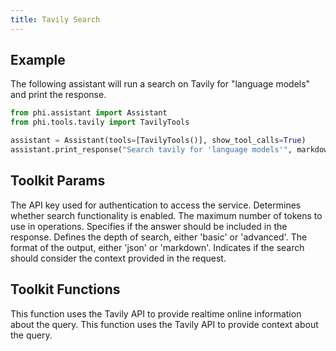 ```yaml
---
title: Tavily Search
---
```


## Example

The following assistant will run a search on Tavily for "language models" and print the response.

```python cookbook/tools/tavily_tools.py
from phi.assistant import Assistant
from phi.tools.tavily import TavilyTools

assistant = Assistant(tools=[TavilyTools()], show_tool_calls=True)
assistant.print_response("Search tavily for 'language models'", markdown=True)
```

## Toolkit Params

<ResponseField name="api_key" type="str">
  The API key used for authentication to access the service.
</ResponseField>
<ResponseField name="search" type="bool" default="True">
  Determines whether search functionality is enabled.
</ResponseField>
<ResponseField name="max_tokens" type="int" default="6000">
  The maximum number of tokens to use in operations.
</ResponseField>
<ResponseField name="include_answer" type="bool" default="True">
  Specifies if the answer should be included in the response.
</ResponseField>
<ResponseField
  name="search_depth"
  type="Literal['basic', 'advanced']"
  default="advanced"
>
  Defines the depth of search, either 'basic' or 'advanced'.
</ResponseField>
<ResponseField
  name="format"
  type="Literal['json', 'markdown']"
  default="markdown"
>
  The format of the output, either 'json' or 'markdown'.
</ResponseField>
<ResponseField name="use_search_context" type="bool" default="False">
  Indicates if the search should consider the context provided in the request.
</ResponseField>

## Toolkit Functions

<ResponseField name="web_search_using_tavily">
  This function uses the Tavily API to provide realtime online information about
  the query.
</ResponseField>
<ResponseField name="web_search_with_tavily">
  This function uses the Tavily API to provide context about the query.
</ResponseField>
